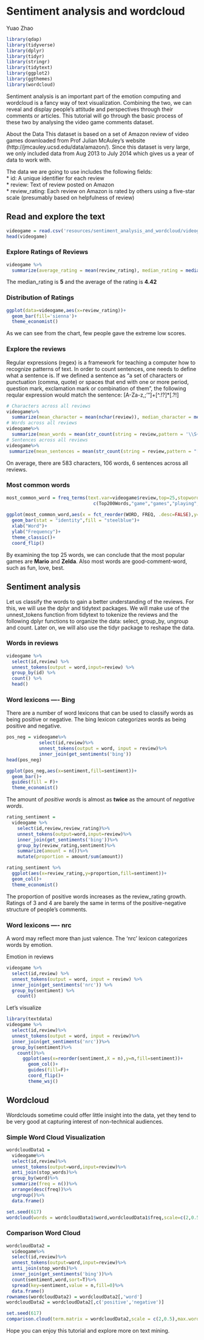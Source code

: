 # Sentiment analysis and wordcloud

Yuao Zhao

```r
library(qdap)
library(tidyverse)
library(dplyr)
library(tidyr)
library(stringr)
library(tidytext)
library(ggplot2) 
library(ggthemes)
library(wordcloud)
```

Sentiment analysis is an important part of the emotion computing and wordcloud is a fancy way of text visualization. Combining the two, we can reveal and display people's attitude and perspectives through their comments or articles. This tutorial will go through the basic process of these two by analysing the video game comments dataset. 

About the Data
This dataset is based on a set of Amazon review of video games downloaded from Prof Julian McAuley’s website (http://jmcauley.ucsd.edu/data/amazon/). Since this dataset is very large, we only included data from Aug 2013 to July 2014 which gives us a year of data to work with.

The data we are going to use includes the following fields:  
* id: A unique identifier for each review  
* review: Text of review posted on Amazon  
* review_rating: Each review on Amazon is rated by others using a five-star scale (presumably based on helpfulness of review)  

## Read and explore the text

```r
videogame = read.csv('resources/sentiment_analysis_and_wordcloud/videogame_review.csv',stringsAsFactors = F)
head(videogame)
```
### Explore Ratings of Reviews

```r
videogame %>%
  summarize(average_rating = mean(review_rating), median_rating = median(review_rating))
```

The median_rating is **5** and the average of the rating is **4.42**

### Distribution of Ratings

```r
ggplot(data=videogame,aes(x=review_rating))+
  geom_bar(fill='sienna')+
  theme_economist()
```

As we can see from the chart, few people gave the extreme low scores. 

### Explore the reviews

Regular expressions (regex) is a framework for teaching a computer how to recognize patterns of text. In order to count sentences, one needs to define what a sentence is. If we defined a sentence as “a set of characters or punctuation (comma, quote) or spaces that end with one or more period, question mark, exclamation mark or combination of them”, the following reqular expression would match the sentence: [A-Za-z,;’"\s]+[^.!?]*[.?!]

```r
# Characters across all reviews
videogame%>%
  summarize(mean_character = mean(nchar(review)), median_character = median(nchar(review)))
# Words across all reviews
videogame%>%
  summarize(mean_words = mean(str_count(string = review,pattern = '\\S+')), median_words = median(str_count(string = review,pattern = '\\S+')))
# Sentences across all reviews
videogame%>%
 summarize(mean_sentences = mean(str_count(string = review,pattern = "[A-Za-z,;'\"\\s]+[^.!?]*[.?!]")), median_sentences = median(str_count(string = review,pattern = "[A-Za-z,;'\"\\s]+[^.!?]*[.?!]")))
```
On average, there are 583 characters, 106 words, 6 sentences across all reviews. 

### Most common words

```r
most_common_word = freq_terms(text.var=videogame$review,top=25,stopwords =
                                c(Top200Words,"game","games","playing","it's","i've","i'm","s","d"))
  
ggplot(most_common_word,aes(x = fct_reorder(WORD, FREQ, .desc=FALSE),y=FREQ))+
  geom_bar(stat = "identity",fill = "steelblue")+
  xlab("Word")+
  ylab("Frequency")+
  theme_classic()+
  coord_flip()
```

By examining the top 25 words, we can conclude that the most popular games are **Mario** and **Zelda**. Also most words are good-comment-word, such as fun, love, best.  

## Sentiment analysis

Let us classify the words to gain a better understanding of the reviews. For this, we will use the dplyr and tidytext packages. We will make use of the unnest_tokens function from tidytext to tokenize the reviews and the following dplyr functions to organize the data: select, group_by, ungroup and count. Later on, we will also use the tidyr package to reshape the data.

### Words in reviews
```r
videogame %>%
  select(id,review) %>%
  unnest_tokens(output = word,input=review) %>%
  group_by(id) %>%
  count() %>%
  head()
```

### Word lexicons ---- Bing

There are a number of word lexicons that can be used to classify words as being positive or negative. The bing lexicon categorizes words as being positive and negative. 

```r
pos_neg = videogame%>%
            select(id,review)%>%
            unnest_tokens(output = word, input = review)%>%
            inner_join(get_sentiments('bing'))
head(pos_neg)
```

```r
ggplot(pos_neg,aes(x=sentiment,fill=sentiment))+
  geom_bar()+
  guides(fill = F)+
  theme_economist()
```

The amount of *positive words* is almost as **twice** as the amount of *negative words*. 

```r
rating_sentiment = 
  videogame %>%
    select(id,review,review_rating)%>%
    unnest_tokens(output=word,input=review)%>%
    inner_join(get_sentiments('bing'))%>%
    group_by(review_rating,sentiment)%>%
    summarize(amount = n())%>%
    mutate(proportion = amount/sum(amount))

rating_sentiment %>%
  ggplot(aes(x=review_rating,y=proportion,fill=sentiment))+
  geom_col()+
  theme_economist()
```

The proportion of positive words increases as the review_rating growth. Ratings of 3 and 4 are barely the same in terms of the positive-negative structure of people's comments. 


### Word lexicons ---- nrc

A word may reflect more than just valence. The ‘nrc’ lexicon categorizes words by emotion. 

Emotion in reviews
```r
videogame %>%
  select(id,review) %>%
  unnest_tokens(output = word, input = review) %>%
  inner_join(get_sentiments('nrc')) %>%
  group_by(sentiment) %>%
    count()
```
Let's visualize

```r
library(textdata)
videogame %>%
  select(id,review)%>%
  unnest_tokens(output = word, input = review)%>%
  inner_join(get_sentiments('nrc'))%>%
  group_by(sentiment)%>%
    count()%>%
      ggplot(aes(x=reorder(sentiment,X = n),y=n,fill=sentiment))+
        geom_col()+
        guides(fill=F)+
        coord_flip()+
        theme_wsj()
```

## Wordcloud

Wordclouds sometime could offer little insight into the data, yet they tend to be very good at capturing interest of non-technical audiences.

### Simple Word Cloud Visualization
```r
wordcloudData1 = 
  videogame%>%
  select(id,review)%>%
  unnest_tokens(output=word,input=review)%>%
  anti_join(stop_words)%>%
  group_by(word)%>%
  summarize(freq = n())%>%
  arrange(desc(freq))%>%
  ungroup()%>%
  data.frame()

set.seed(617)
wordcloud(words = wordcloudData1$word,wordcloudData1$freq,scale=c(2,0.5),max.words = 100,colors=brewer.pal(9,"Spectral"))
```

### Comparison Word Cloud
```r
wordcloudData2 = 
  videogame%>%
  select(id,review)%>%
  unnest_tokens(output=word,input=review)%>%
  anti_join(stop_words)%>%
  inner_join(get_sentiments('bing'))%>%
  count(sentiment,word,sort=T)%>%
  spread(key=sentiment,value = n,fill=0)%>%
  data.frame()
rownames(wordcloudData2) = wordcloudData2[,'word']
wordcloudData2 = wordcloudData2[,c('positive','negative')]

set.seed(617)
comparison.cloud(term.matrix = wordcloudData2,scale = c(2,0.5),max.words = 200, rot.per=0)
```

Hope you can enjoy this tutorial and explore more on text mining.
